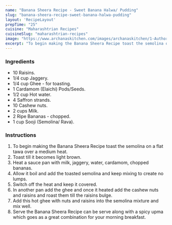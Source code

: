 ---
name: "Banana Sheera Recipe - Sweet Banana Halwa/ Pudding"
slug: "banana-sheera-recipe-sweet-banana-halwa-pudding"
layout: 'RecipeLayout'
prepTime: "25"
cuisine: "Maharashtrian Recipes"
cuisineSlug: "maharashtrian-recipes"
image: "https://www.archanaskitchen.com/images/archanaskitchen/1-Author/sibyl_sunitha/Banana_Sheera_Recipe_Sweet_Banana_Pudding_Recipe.jpg"
excerpt: "To begin making the Banana Sheera Recipe toast the semolina on a flat tawa over a medium heat"
---

### Ingredients

- 10 Raisins.
- 1/4 cup Jaggery.
- 1/4 cup Ghee - for toasting.
- 1 Cardamom (Elaichi) Pods/Seeds.
- 1/2 cup Hot water.
- 4 Saffron strands.
- 10 Cashew nuts.
- 2 cups Milk.
- 2 Ripe Bananas - chopped.
- 1 cup Sooji (Semolina/ Rava).

### Instructions

1. To begin making the Banana Sheera Recipe toast the semolina on a flat tawa over a medium heat.
1. Toast till it becomes light brown.
1. Heat a sauce pan with milk, jaggery, water, cardamom, chopped bananas.
1. Allow it boil and add the toasted semolina and keep mixing to create no lumps.
1. Switch off the heat and keep it covered.
1. In another pan add the ghee and once it heated add the cashew nuts and raisins and roast them till the raisins bulge.
1. Add this hot ghee with nuts and raisins into the semolina mixture and mix well.
1. Serve the Banana Sheera Recipe can be serve along with a spicy upma which goes as a great combination for your morning breakfast.
